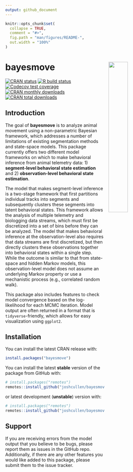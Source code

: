 ```yaml
---
output: github_document
---
```


<!-- README.md is generated from README.Rmd. Please edit that file -->

```r
knitr::opts_chunk$set(
  collapse = TRUE,
  comment = "#>",
  fig.path = "man/figures/README-",
  out.width = "100%"
)
```

# bayesmove <img src="man/figures/logo.png" align="right" width=35%  style="padding-left: 10px"/>

<!-- badges: start -->
[![CRAN status](https://www.r-pkg.org/badges/version/bayesmove)](https://CRAN.R-project.org/package=bayesmove)
[![R build status](https://github.com/joshcullen/bayesmove/workflows/R-CMD-check/badge.svg)](https://github.com/joshcullen/bayesmove/actions)
[![Codecov test coverage](https://codecov.io/gh/joshcullen/bayesmove/branch/master/graph/badge.svg)](https://codecov.io/gh/joshcullen/bayesmove?branch=master)
[![CRAN monthly downloads](https://cranlogs.r-pkg.org/badges/bayesmove)](https://CRAN.R-project.org/package=bayesmove)
[![CRAN total downloads](https://cranlogs.r-pkg.org/badges/grand-total/bayesmove)](https://CRAN.R-project.org/package=bayesmove)
<!-- badges: end -->

## Introduction

The goal of **bayesmove** is to analyze animal movement using a non-parametric Bayesian framework,
which addresses a number of limitations of existing segmentation methods and state-space models. This package currently offers two different model frameworks on which to make behavioral inference from animal telemetry data: 1) **segment-level behavioral state estimation** and 2) **observation-level behavioral state estimation**.

The model that makes segment-level inference is a two-stage framework that first partitions individual tracks into segments and subsequently clusters these segments into latent behavioral states. This framework allows the analysis of multiple telemetry and biologging data streams, which must first be discretized into a set of bins before they can be analyzed. The model that makes behavioral inference at the observation-level also requires that data streams are first discretized, but then directly clusters these observations together into behavioral states within a single step. While the outcome is similar to that from state-space and hidden Markov models, this observation-level model does not assume an underlying Markov property or use a mechanistic process (e.g., correlated random walk).

This package also includes features to check model convergence based on the log-likelihood for each MCMC iteration. Model output are often returned in a format that is `tidyverse`-friendly, which allows for easy visualization using `ggplot2`.


## Installation

You can install the latest CRAN release with:

``` r
install.packages("bayesmove")
```

You can install the latest **stable** version of the package from GitHub with:

``` r
# install.packages("remotes")
remotes::install_github("joshcullen/bayesmove")
```

or latest development (**unstable**) version with:

``` r
# install.packages("remotes")
remotes::install_github("joshcullen/bayesmove@dev")
```



## Support

If you are receiving errors from the model output that you believe to be bugs, please report them as issues in the GitHub repo. Additionally, if there are any other features you would like added  to this package, please submit them to the issue tracker. 
